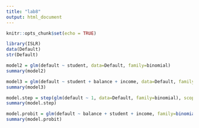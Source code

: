 ```yaml
---
title: "lab8"
output: html_document
---
```


```r
knitr::opts_chunk$set(echo = TRUE)
```

```r
library(ISLR)
data(Default)
str(Default)
```

```r
model2 = glm(default ~ student, data=Default, family=binomial)
summary(model2)
```

```r
model3 = glm(default ~ student + balance + income, data=Default, family=binomial)
summary(model3)
```

```r
model.step = step(glm(default ~ 1, data=Default, family=binomial), scope=list(upper = ~ student + balance + income), direction='forward')
summary(model.step)
```

```r
model.probit = glm(default ~ balance + student + income, family=binomial(link='probit'), data=Default)
summary(model.probit)
```